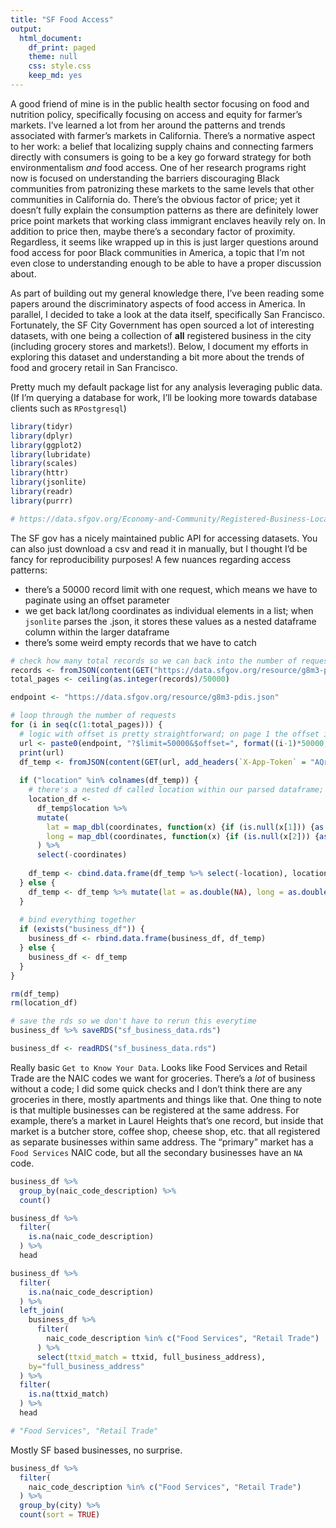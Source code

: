 ```yaml
---
title: "SF Food Access"
output:
  html_document:
    df_print: paged
    theme: null
    css: style.css
    keep_md: yes
---
```


A good friend of mine is in the public health sector focusing on food and nutrition policy, specifically focusing on access and equity for farmer's markets.  I've learned a lot from her around the patterns and trends associated with farmer's markets in California.  There's a normative aspect to her work: a belief that localizing supply chains and connecting farmers directly with consumers is going to be a key go forward strategy for both environmentalism _and_ food access. One of her research programs right now is focused on understanding the barriers discouraging Black communities from patronizing these markets to the same levels that other communities in California do.  There's the obvious factor of price; yet it doesn't fully explain the consumption patterns as there are definitely lower price point markets that working class immigrant enclaves heavily rely on.  In addition to price then, maybe there's a secondary factor of proximity.  Regardless, it seems like wrapped up in this is just larger questions around food access for poor Black communities in America, a topic that I'm not even close to understanding enough to be able to have a proper discussion about.  

As part of building out my general knowledge there, I've been reading some papers around the discriminatory aspects of food access in America.  In parallel, I decided to take a look at the data itself, specifically San Francisco.  Fortunately, the SF City Government has open sourced a lot of interesting datasets, with one being a collection of **all** registered business in the city (including grocery stores and markets!).  Below, I document my efforts in exploring this dataset and understanding a bit more about the trends of food and grocery retail in San Francisco.

Pretty much my default package list for any analysis leveraging public data.  (If I'm querying a database for work, I'll be looking more towards database clients such as `RPostgresql`)
```r
library(tidyr)
library(dplyr)
library(ggplot2)
library(lubridate)
library(scales)
library(httr)
library(jsonlite)
library(readr)
library(purrr)

# https://data.sfgov.org/Economy-and-Community/Registered-Business-Locations-San-Francisco/g8m3-pdis
```

The SF gov has a nicely maintained public API for accessing datasets.  You can also just download a csv and read it in manually, but I thought I'd be fancy for reproducibility purposes!  A few nuances regarding access patterns:

- there's a 50000 record limit with one request, which means we have to paginate using an offset parameter
- we get back lat/long coordinates as individual elements in a list; when `jsonlite` parses the .json, it stores these values as a nested dataframe column within the larger dataframe
- there's some weird empty records that we have to catch
```r
# check how many total records so we can back into the number of requests we have to make
records <- fromJSON(content(GET("https://data.sfgov.org/resource/g8m3-pdis.json?$select=count(ttxid)"), as="text"))[1,1]
total_pages <- ceiling(as.integer(records)/50000)

endpoint <- "https://data.sfgov.org/resource/g8m3-pdis.json"

# loop through the number of requests
for (i in seq(c(1:total_pages))) {
  # logic with offset is pretty straightforward; on page 1 the offset is 0, for page 2 we want our offset to start us at 50,001
  url <- paste0(endpoint, "?$limit=50000&$offset=", format((i-1)*50000, scientific = FALSE), "&$order=ttxid")
  print(url)
  df_temp <- fromJSON(content(GET(url, add_headers(`X-App-Token` = "AQrzpwEVnUYlmA22uZxnaqiVY")), as = "text"))
  
  if ("location" %in% colnames(df_temp)) {
    # there's a nested df called location within our parsed dataframe; one of the columns is a nested list-wise column called coordinates, contain lat/long as individual elements within a list
    location_df <- 
      df_temp$location %>%
      mutate(
        lat = map_dbl(coordinates, function(x) {if (is.null(x[1])) {as.double(NA)} else {x[1]}}),
        long = map_dbl(coordinates, function(x) {if (is.null(x[2])) {as.double(NA)} else {x[2]}})
      ) %>%
      select(-coordinates)
  
    df_temp <- cbind.data.frame(df_temp %>% select(-location), location_df)
  } else {
    df_temp <- df_temp %>% mutate(lat = as.double(NA), long = as.double(NA), type = as.character(NA))  
  }
  
  # bind everything together
  if (exists("business_df")) {
    business_df <- rbind.data.frame(business_df, df_temp)
  } else {
    business_df <- df_temp
  }
}

rm(df_temp)
rm(location_df)

# save the rds so we don't have to rerun this everytime
business_df %>% saveRDS("sf_business_data.rds")
```

```r
business_df <- readRDS("sf_business_data.rds")
```

Really basic `Get to Know Your Data`. Looks like Food Services and Retail Trade are the NAIC codes we want for groceries.  There's a _lot_ of business without a code; I did some quick checks and I don't think there are any groceries in there, mostly apartments and things like that.  One thing to note is that multiple businesses can be registered at the same address.  For example, there's a market in Laurel Heights that's one record, but inside that market is a butcher store, coffee shop, cheese shop, etc. that all registered as separate businesses within same address.  The "primary" market has a `Food Services` NAIC code, but all the secondary businesses have an `NA` code.
```r
business_df %>% 
  group_by(naic_code_description) %>%
  count()

business_df %>% 
  filter(
    is.na(naic_code_description)
  ) %>% 
  head

business_df %>%
  filter(
    is.na(naic_code_description)
  ) %>%
  left_join(
    business_df %>%
      filter(
        naic_code_description %in% c("Food Services", "Retail Trade")
      ) %>%
      select(ttxid_match = ttxid, full_business_address),
    by="full_business_address"
  ) %>%
  filter(
    is.na(ttxid_match)
  ) %>% 
  head

# "Food Services", "Retail Trade"
```

Mostly SF based businesses, no surprise.
```r
business_df %>%
  filter(
    naic_code_description %in% c("Food Services", "Retail Trade")
  ) %>%
  group_by(city) %>%
  count(sort = TRUE)
```

